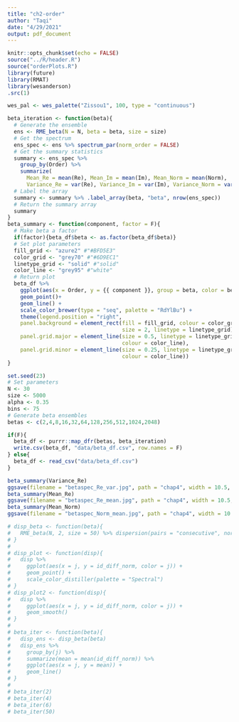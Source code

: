 ```yaml
---
title: "ch2-order"
author: "Taqi"
date: "4/29/2021"
output: pdf_document
---
```


```r
knitr::opts_chunk$set(echo = FALSE)
source("../R/header.R")
source("orderPlots.R")
library(future)
library(RMAT)
library(wesanderson)
.src(1)
```

```r
wes_pal <- wes_palette("Zissou1", 100, type = "continuous")
```

```r
beta_iteration <- function(beta){
  # Generate the ensemble
  ens <- RME_beta(N = N, beta = beta, size = size)
  # Get the spectrum
  ens_spec <- ens %>% spectrum_par(norm_order = FALSE)
  # Get the summary statistics
  summary <- ens_spec %>%
    group_by(Order) %>%
    summarize(
      Mean_Re = mean(Re), Mean_Im = mean(Im), Mean_Norm = mean(Norm),
      Variance_Re = var(Re), Variance_Im = var(Im), Variance_Norm = var(Norm))
  # Label the array
  summary <- summary %>% .label_array(beta, "beta", nrow(ens_spec))
  # Return the summary array
  summary
}
beta_summary <- function(component, factor = F){
  # Make beta a factor
  if(factor){beta_df$beta <- as.factor(beta_df$beta)}
  # Set plot parameters
  fill_grid <- "azure2" #"#BFD5E3"
  color_grid <- "grey70" #"#6D9EC1"
  linetype_grid <- "solid" #"solid"
  color_line <- "grey95" #"white"
  # Return plot
  beta_df %>%
    ggplot(aes(x = Order, y = {{ component }}, group = beta, color = beta)) +
    geom_point()+
    geom_line() +
    scale_color_brewer(type = "seq", palette = "RdYlBu") +
    theme(legend.position = "right",
    panel.background = element_rect(fill = fill_grid, colour = color_grid,
                                    size = 2, linetype = linetype_grid),
    panel.grid.major = element_line(size = 0.5, linetype = linetype_grid,
                                    colour = color_line),
    panel.grid.minor = element_line(size = 0.25, linetype = linetype_grid,
                                    colour = color_line))
}
```

```r
set.seed(23)
# Set parameters
N <- 30
size <- 5000
alpha <- 0.35
bins <- 75
# Generate beta ensembles
betas <- c(2,4,8,16,32,64,128,256,512,1024,2048)
```

```r
if(F){
  beta_df <- purrr::map_dfr(betas, beta_iteration)
  write.csv(beta_df, "data/beta_df.csv", row.names = F)
} else{
  beta_df <- read_csv("data/beta_df.csv")
}
```

```r
beta_summary(Variance_Re)
ggsave(filename = "betaspec_Re_var.jpg", path = "chap4", width = 10.5, height = 5.25)
beta_summary(Mean_Re)
ggsave(filename = "betaspec_Re_mean.jpg", path = "chap4", width = 10.5, height = 5.25)
beta_summary(Mean_Norm)
ggsave(filename = "betaspec_Norm_mean.jpg", path = "chap4", width = 10.5, height = 5.25)
```


```r
# disp_beta <- function(beta){
#   RME_beta(N, 2, size = 50) %>% dispersion(pairs = "consecutive", norm_order = FALSE)
# }
# 
# disp_plot <- function(disp){
#   disp %>%
#     ggplot(aes(x = j, y = id_diff_norm, color = j)) +
#     geom_point() +
#     scale_color_distiller(palette = "Spectral")
# }
# disp_plot2 <- function(disp){
#   disp %>%
#     ggplot(aes(x = j, y = id_diff_norm, color = j)) +
#     geom_smooth()
# }
# 
# beta_iter <- function(beta){
#   disp_ens <- disp_beta(beta)
#   disp_ens %>%
#     group_by(j) %>%
#     summarize(mean = mean(id_diff_norm)) %>%
#     ggplot(aes(x = j, y = mean)) +
#     geom_line()
# }
# 
# beta_iter(2)
# beta_iter(4)
# beta_iter(6)
# beta_iter(50)
```

